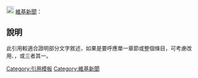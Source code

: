 [[File:Wikinews-logo.svg|20px|link=]] [[維基新聞]]：[[n:{{{1}}}|{{{1}}}]]<noinclude>
==說明==
此引用較適合證明部分文字敘述，如果是要呼應單一章節或整個條目，可考慮改用{{tl|Wikinews}}、{{tl|Wikinewshas}}，或{{tl|Wikinewscat}}三者其一。
[[Category:引用模板]]
[[Category:維基新聞]]
</noinclude>